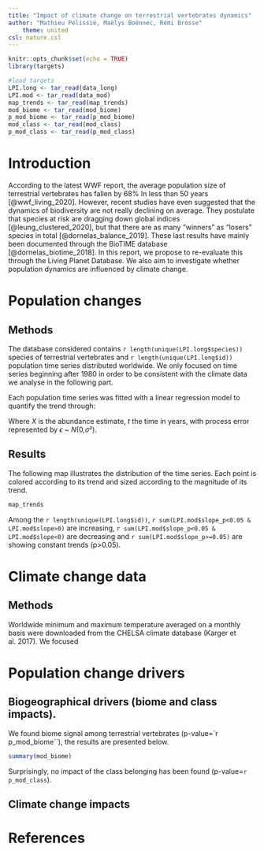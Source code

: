 ```yaml
---
title: "Impact of climate change on terrestrial vertebrates dynamics"
author: "Mathieu Pélissié, Maëlys Boënnec, Rémi Brosse"
    theme: united
csl: nature.csl
---
```

```r
knitr::opts_chunk$set(echo = TRUE)
library(targets)
```

```r
#load targets
LPI.long <- tar_read(data_long)
LPI.mod <- tar_read(data_mod)
map_trends <- tar_read(map_trends)
mod_biome <- tar_read(mod_biome)
p_mod_biome <- tar_read(p_mod_biome)
mod_class <- tar_read(mod_class)
p_mod_class <- tar_read(p_mod_class)
```

# Introduction

According to the latest WWF report, the average population size of terrestrial 
vertebrates has fallen by 68%  In less than 50 years [@wwf_living_2020]. However, 
recent studies have even suggested that the dynamics of biodiversity are not 
really declining on average. They postulate that species at risk are dragging 
down global indices [@leung_clustered_2020], but that there are as many "winners" 
as "losers" species in total [@dornelas_balance_2019]. These last results have
mainly been documented through the BioTIME database [@dornelas_biotime_2018].
In this report, we propose to re-evaluate this through the Living Planet 
Database. We also aim to investigate whether  population  dynamics are
influenced  by  climate change.


# Population changes

## Methods

The database considered contains `r length(unique(LPI.long$species))` species of terrestrial vertebrates and
`r length(unique(LPI.long$id))` population time series distributed worldwide. We only focused on time 
series beginning after 1980 in order to be consistent with the climate data 
we analyse in the following part.

Each  population  time  series  was  fitted  with  a  linear regression  model  to  quantify  the  trend  through:

\begin{eqnarray*} 
X(t) = \alpha_{0} + \alpha_{1}t + \epsilon(t)
\end{eqnarray*}

Where $X$  is the abundance estimate, $t$ the time in years, with process error 
represented by $\epsilon$ ~ $N$(0,$\sigma$²).

## Results

The following map illustrates the distribution of the time series. Each 
point is colored according to its trend and sized according to the magnitude of
its trend.

```r
map_trends
```

Among the `r length(unique(LPI.long$id))`, `r sum(LPI.mod$slope_p<0.05 & LPI.mod$slope>0)` are
increasing, `r sum(LPI.mod$slope_p<0.05 & LPI.mod$slope<0)` are decreasing and 
`r sum(LPI.mod$slope_p>=0.05)` are showing constant trends (p>0.05).

# Climate change data

## Methods

Worldwide minimum and maximum temperature averaged on a monthly basis were downloaded from the CHELSA climate database (Karger et al. 2017). We focused 

# Population change drivers

## Biogeographical drivers (biome and class impacts).

We found biome signal among terrestrial vertebrates (p-value=`r p_mod_biome``),
the results are presented below.

```r
summary(mod_biome)
```

Surprisingly, no impact of the class belonging has been found (p-value=`r p_mod_class`).

## Climate change impacts


# References
